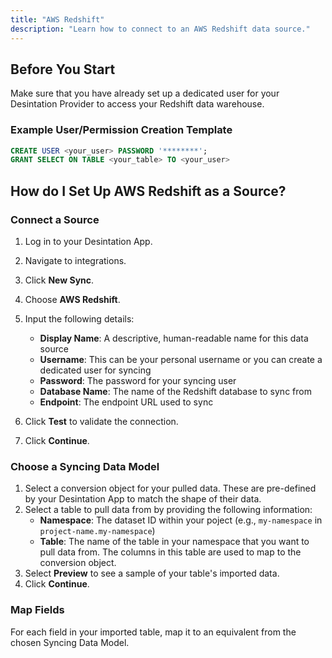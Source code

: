 ```yaml
---
title: "AWS Redshift"
description: "Learn how to connect to an AWS Redshift data source."
---
```


## Before You Start 

Make sure that you have already set up a dedicated user for your Desintation Provider to access your Redshift data warehouse. 

### Example User/Permission Creation Template

```sql
CREATE USER <your_user> PASSWORD '********';
GRANT SELECT ON TABLE <your_table> TO <your_user>
```

## How do I Set Up AWS Redshift as a Source?

### Connect a Source

1. Log in to your Desintation App.
2. Navigate to integrations. 
3. Click **New Sync**.
4. Choose **AWS Redshift**.
5. Input the following details:
    - **Display Name**: A descriptive, human-readable name for this data source
    - **Username**: This can be your personal username or you can create a dedicated user for syncing
    - **Password**: The password for your syncing user
    - **Database Name**: The name of the Redshift database to sync from
    - **Endpoint**: The endpoint URL used to sync

6. Click **Test** to validate the connection.
7. Click **Continue**.

### Choose a Syncing Data Model

1. Select a conversion object for your pulled data. These are pre-defined by your Desintation App to match the shape of their data.
2. Select a table to pull data from by providing the following information:
    - **Namespace**: The dataset ID within your poject (e.g., `my-namespace` in `project-name.my-namespace`)
    - **Table**: The name of the table in your namespace that you want to pull data from. The columns in this table are used to map to the conversion object.
3. Select **Preview** to see a sample of your table's imported data.
4. Click **Continue**.

### Map Fields

For each field in your imported table, map it to an equivalent from the chosen Syncing Data Model. 